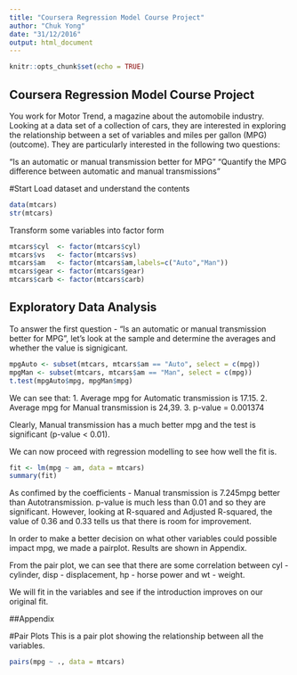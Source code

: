```yaml
---
title: "Coursera Regression Model Course Project"
author: "Chuk Yong"
date: "31/12/2016"
output: html_document
---
```


```r
knitr::opts_chunk$set(echo = TRUE)
```

## Coursera Regression Model Course Project

You work for Motor Trend, a magazine about the automobile industry. Looking at a data set of a collection of cars, they are interested in exploring the relationship between a set of variables and miles per gallon (MPG) (outcome). They are particularly interested in the following two questions:

“Is an automatic or manual transmission better for MPG”
"Quantify the MPG difference between automatic and manual transmissions"

#Start
Load dataset and understand the contents
```r
data(mtcars)
str(mtcars)
```
Transform some variables into factor form
```r
mtcars$cyl  <- factor(mtcars$cyl)
mtcars$vs   <- factor(mtcars$vs)
mtcars$am   <- factor(mtcars$am,labels=c("Auto","Man"))
mtcars$gear <- factor(mtcars$gear)
mtcars$carb <- factor(mtcars$carb)
```
## Exploratory Data Analysis
To answer the first question - “Is an automatic or manual transmission better for MPG”, let's look at the sample and determine the averages and whether the value is signigicant. 

```r
mpgAuto <- subset(mtcars, mtcars$am == "Auto", select = c(mpg))
mpgMan <- subset(mtcars, mtcars$am == "Man", select = c(mpg))
t.test(mpgAuto$mpg, mpgMan$mpg)
```
We can see that:
1. Average mpg for Automatic transmission is 17.15.
2. Average mpg for Manual transmission is 24,39.
3. p-value = 0.001374

Clearly, Manual transmission has a much better mpg and the test is significant (p-value < 0.01).  

We can now proceed with regression modelling to see how well the fit is.  

```r
fit <- lm(mpg ~ am, data = mtcars)
summary(fit)
```
As confimed by the coefficients - Manual transmission is 7.245mpg better than Autotransmission.  p-value is much less than 0.01 and so they are significant.  However, looking at R-squared and Adjusted R-squared, the value of 0.36 and 0.33 tells us that there is room for improvement.

In order to make a better decision on what other variables could possible impact mpg, we made a pairplot.  Results are shown in Appendix.

From the pair plot, we can see that there are some correlation between cyl - cylinder, disp - displacement, hp - horse power and wt - weight. 

We will fit in the variables and see if the introduction improves on our original fit.

##Appendix

#Pair Plots
This is a pair plot showing the relationship between all the variables.
```R
pairs(mpg ~ ., data = mtcars)
```
